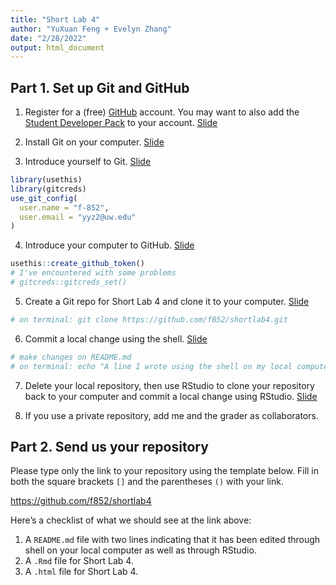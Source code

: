 ```yaml
---
title: "Short Lab 4"
author: "YuXuan Feng + Evelyn Zhang"
date: "2/28/2022"
output: html_document
---
```



## Part 1. Set up Git and GitHub

1. Register for a (free) [GitHub](https://github.com/) account. You may want to also add the [Student Developer Pack](https://education.github.com/pack) to your account. [Slide](https://svteichman.github.io/STAT302-WIN2022/files/slides/07_debuggit.html#67)

2. Install Git on your computer. [Slide](https://svteichman.github.io/STAT302-WIN2022/files/slides/07_debuggit.html#60)

3. Introduce yourself to Git. [Slide](https://svteichman.github.io/STAT302-WIN2022/files/slides/07_debuggit.html#68)

```r
library(usethis)
library(gitcreds)
use_git_config(
  user.name = "f-852",
  user.email = "yyz2@uw.edu"
)
```

4. Introduce your computer to GitHub. [Slide](https://svteichman.github.io/STAT302-WIN2022/files/slides/07_debuggit.html#70)

```r
usethis::create_github_token()
# I've encountered with some problems
# gitcreds::gitcreds_set()
```

5. Create a Git repo for Short Lab 4 and clone it to your computer. [Slide](https://svteichman.github.io/STAT302-WIN2022/files/slides/07_debuggit.html#73)
```r
# on terminal: git clone https://github.com/f852/shortlab4.git
```

6. Commit a local change using the shell. [Slide](https://svteichman.github.io/STAT302-WIN2022/files/slides/07_debuggit.html#75)
```r
# make changes on README.md
# on terminal: echo "A line I wrote using the shell on my local computer."
```

7. Delete your local repository, then use RStudio to clone your repository back to your computer and commit a local change using RStudio. [Slide](https://svteichman.github.io/STAT302-WIN2022/files/slides/07_debuggit.html#78)

8. If you use a private repository, add me and the grader as collaborators.

## Part 2. Send us your repository

Please type only the link to your repository using the template below. Fill in both the square brackets `[]` and the parentheses `()` with your link.

[https://github.com/f852/shortlab4](https://github.com/f852/shortlab4)

Here's a checklist of what we should see at the link above:

1. A `README.md` file with two lines indicating that it has been edited through shell on your local computer as well as through RStudio.
2. A `.Rmd` file for Short Lab 4.
3. A `.html` file for Short Lab 4.

